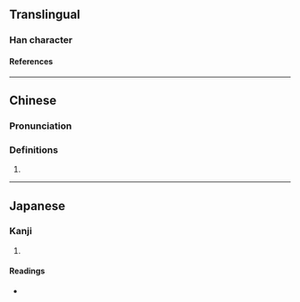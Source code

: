 {{character info}}
==Translingual==

===Han character===
{{Han char|rn=72|rad=日|as=11|sn=15|four=|canj=AHAJ|ids=⿰日皐}}

====References====
{{Han ref|kx=0499.170|dkj=14123|dj=0868.230|hdz=21534.120|uh=66AD}}

----

==Chinese==
{{zh-forms}}

===Pronunciation===
{{zh-pron
|m=hào
|c=hou6
|mc=y
|oc=y
|cat=a
}}

===Definitions===
{{zh-hanzi}}

# {{zh-alt-form|皞}}

----

==Japanese==

===Kanji===
{{ja-kanji|grade=|rs=日11}}

# {{rfdef|ja|sort=日11}}

====Readings====
* {{ja-readings|on=[[こう]] (kō), [[ごう]] (gō)|kun=[[あきらか]] (akiraka)}}